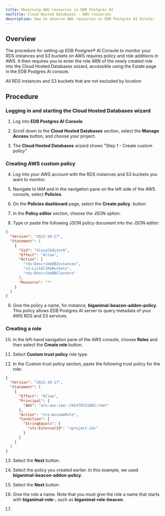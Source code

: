 ```yaml
---
title: Observing AWS resources in EDB Postgres AI 
navTitle: Cloud Hosted Databases - AWS resources
description: How to observe AWS resources in EDB Postgres AI Estate.
---
```


## Overview 

The procedure for setting up EDB Postgres® AI Console to monitor your RDS instances and S3 buckets on AWS requires policy and role additions in AWS. It then requires you to enter the role ARN of the newly created role into the Cloud Hosted Databases wizard, accessible using the Estate page in the EDB Postgres AI console.

All RDS instances and S3 buckets that are not excluded by location

## Procedure

### Logging in and starting the Cloud Hosted Databases wizard

1. Log into **EDB Postgres AI Console**. 

2. Scroll down to the **Cloud Hosted Databases** section, select the **Manage Access** button, and choose your project.

3. The **Cloud Hosted Databases** wizard shows "Step 1 - Create custom policy"

### Creating AWS custom policy

4. Log into your AWS account with the RDS instances and S3 buckets you want to monitor.

5. Navigate to IAM and in the navigation pane on the left side of the AWS console, select **Policies**.

6. On the **Policies dashboard** page, select the **Create policy**. button

7. In the **Policy editor** section, choose the JSON option.

8. Type or paste the following JSON policy document into the JSON editor:

```json
{
  "Version": "2012-10-17",
  "Statement": [
    {
      "Sid": "VisualEditor0",
      "Effect": "Allow",
      "Action": [
        "rds:DescribeDBInstances",
        "s3:ListAllMyBuckets",
        "rds:DescribeDBClusters"
      ],
      "Resource": "*"
    }
  ]
}
```

9. Give the policy a name, for instance, **biganimal-beacon-addon-policy**. This policy allows EDB Postgres AI server to query metadata of your AWS RDS and S3 services.


### Creating a role

10. In the left-hand navigation pane of the AWS console, choose **Roles** and then select the **Create role** button.

11. Select **Custom trust policy** role type.

12. In the Custom trust policy section, paste the following trust policy for the role:

```json
{
  "Version": "2012-10-17",
  "Statement": [
    {
      "Effect": "Allow",
      "Principal": {
        "AWS": "arn:aws:iam::292478331082:root"
      },
      "Action": "sts:AssumeRole",
      "Condition": {
        "StringEquals": {
          "sts:ExternalId": "<project-id>"
        }
      }
    }
  ]
}
```

13. Select the **Next** button.

14. Select the policy you created earlier. In this example, we used **biganimal-beacon-addon-policy**.

15. Select the **Next** button.

16. Give the role a name. Note that you must give the role a name that starts with **biganimal-role-<prefix>**, such as **biganimal-role-beacon**. 

17. 
